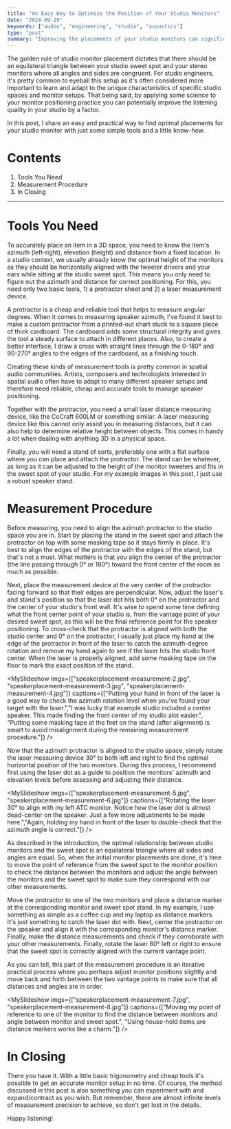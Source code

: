 ```yaml
---
title: "An Easy Way to Optimize the Position of Your Studio Monitors"
date: "2024-09-29"
keywords: ["audio", "engineering", "studio", "acoustics"]
type: "post"
summary: "Improving the placements of your studio monitors can significantly improve the sound quality in your studio. In this post, I share an easy and practical way to find optimal placements for your studio monitors with just some basic tools and a little know-how."
---
```


The golden rule of studio monitor placement dictates that there should be an equilateral triangle between your studio sweet spot and your stereo monitors where all angles and sides are congruent. For studio engineers, it's pretty common to eyeball this setup as it's often considered more important to learn and adapt to the unique characteristics of specific studio spaces and monitor setups. That being said, by applying some science to your monitor positioning practice you can potentially improve the listening quality in your studio by a factor. 

In this post, I share an easy and practical way to find optimal placements for your studio monitor with just some simple tools and a little know-how.

<MyImage src="speakerplacement-diagram.jpg" alt="diagram overview of the equilateral triangle studio monitor order" />


# Contents

1. <MyLink type="toc" href="#tools-you-need">Tools You Need</MyLink>
2. <MyLink type="toc" href="#measurement-procedure">Measurement Procedure</MyLink>
3. <MyLink type="toc" href="#in-closing">In Closing</MyLink>

---

# Tools You Need

To accurately place an item in a 3D space, you need to know the item's azimuth (left-right), elevation (height) and distance from a fixed location. In a studio context, we usually already know the optimal height of the monitors as they should be horizontally aligned with the tweeter drivers and your ears while sitting at the studio sweet spot. This means you only need to figure out the azimuth and distance for correct positioning. For this, you need only two basic tools, 1) a protractor sheet and 2) a laser measurement device. 

A protractor is a cheap and reliable tool that helps to measure angular degrees. When it comes to measuring speaker azimuth, I've found it best to make a custom protractor from a printed-out chart stuck to a square piece of thick cardboard. The cardboard adds some structural integrity and gives the tool a steady surface to attach in different places. Also, to create a better interface, I draw a cross with straight lines through the 0-180° and 90-270° angles to the edges of the cardboard, as a finishing touch. 

Creating these kinds of measurement tools is pretty common in spatial audio communities. Artists, composers and technologists interested in spatial audio often have to adapt to many different speaker setups and therefore need reliable, cheap and accurate tools to manage speaker positioning.

<MyImage src="speakerplacement-tools-protractor.jpg" alt="image of an custom protractor design attached to a cardboard" caption="My custom protractor disc consisting of a printed sheet of paper, some tape nad cardboard." />

Together with the protractor, you need a small laser distance measuring device, like the <MyLink href="https://images.clasohlson.com/medias/sys_master/9542857326622.pdf">CoCraft 600LM</MyLink> or something similar. A laser measuring device like this cannot only assist you in measuring distances, but it can also help to determine relative height between objects. This comes in handy a lot when dealing with anything 3D in a physical space.

<MyImage src="speakerplacement-tools-laser.jpg" alt="image of an cocraft 600LM laser measurement device" caption="My trusty laser measuring device from Cocraft." />

Finally, you will need a stand of sorts, preferably one with a flat surface where you can place and attach the protractor. The stand can be whatever, as long as it can be adjusted to the height of the monitor tweeters and fits in the sweet spot of your studio. For my example images in this post, I just use a robust speaker stand.

# Measurement Procedure

Before measuring, you need to align the azimuth protractor to the studio space you are in. Start by placing the stand in the sweet spot and attach the protractor on top with some masking tape so it stays firmly in place. It's best to align the edges of the protractor with the edges of the stand, but that's not a must. What matters is that you align the center of the protractor (the line passing through 0° or 180°) toward the front center of the room as much as possible. 

<MyImage src="speakerplacement-measurement-1.jpg" alt="overview of measurement setup" caption="Setup for the protractor alignment procedure. In this example, I am trying to better position the near-field ATC SCM25A monitor pair in a studio at work."/>

Next, place the measurement device at the very center of the protractor facing forward so that their edges are perpendicular. Now, adjust the laser's and stand's position so that the laser dot hits both 0° on the protractor and the center of your studio's front wall. It's wise to spend some time defining what the front center point of your studio is, from the vantage point of your desired sweet spot, as this will be the final reference point for the speaker positioning. To cross-check that the protractor is aligned with both the studio center and 0° on the protractor, I usually just place my hand at the edge of the protractor in front of the laser to catch the azimuth-degree rotation and remove my hand again to see if the laser hits the studio front center. When the laser is properly aligned, add some masking tape on the floor to mark the exact position of the stand.

<MySlideshow
  imgs={["speakerplacement-measurement-2.jpg", "speakerplacement-measurement-3.jpg", "speakerplacement-measurement-4.jpg"]}
  captions={["Putting your hand in front of the laser is a good way to check the azimuth rotation level when you've found your target with the laser.","I was lucky that example studio included a center speaker. This made finding the front center of my studio alot easier.", "Putting some masking tape at the feet on the stand (after alignment) is smart to avoid misalignment during the remaining measurement procedure."]}
/>

Now that the azimuth protractor is aligned to the studio space, simply rotate the laser measuring device 30° to both left and right to find the optimal horizontal position of the two monitors. During this process, I recommend first using the laser dot as a guide to position the monitors' azimuth and elevation levels before assessing and adjusting their distance.

<MySlideshow imgs={["speakerplacement-measurement-5.jpg", "speakerplacement-measurement-6.jpg"]}   captions={["Rotating the laser 30° to align with my left ATC monitor. Notice how the laser dot is almost dead-center on the speaker. Just a few more adjustments to be made here.","Again, holding my hand in front of the laser to double-check that the azimuth angle is correct."]}
/>

As described in the introduction, the optimal relationship between studio monitors and the sweet spot is an equilateral triangle where all sides and angles are equal. So, when the initial monitor placements are done, it's time to move the point of reference from the sweet spot to the monitor position to check the distance between the monitors and adjust the angle between the monitors and the sweet spot to make sure they correspond with our other measurements. 

Move the protractor to one of the two monitors and place a distance marker at the corresponding monitor and sweet spot stand. In my example, I use something as simple as a coffee cup and my laptop as distance markers. It's just something to catch the laser dot with. Next, center the protractor on the speaker and align it with the corresponding monitor's distance marker. Finally, make the distance measurements and check if they corroborate with your other measurements. Finally, rotate the laser 60° left or right to ensure that the sweet spot is correctly aligned with the current vantage point. 

As you can tell, this part of the measurement procedure is an iterative practical process where you perhaps adjust monitor positions slightly and move back and forth between the two vantage points to make sure that all distances and angles are in order. 

<MySlideshow
  imgs={["speakerplacement-measurement-7.jpg", "speakerplacement-measurement-8.jpg"]}
  captions={["Moving my point of reference to one of the monitor to find the distance between monitors and angle between monitor and sweet spot.", "Using house-hold items are distance markers works like a charm."]}
/>

# In Closing

There you have it. With a little basic trigonometry and cheap tools it's possible to get an accurate monitor setup in no time. Of course, the method discussed in this post is also something you can experiment with and expand/contract as you wish. But remember, there are almost infinite levels of measurement precision to achieve, so don't get lost in the details.  

Happy listening! 
